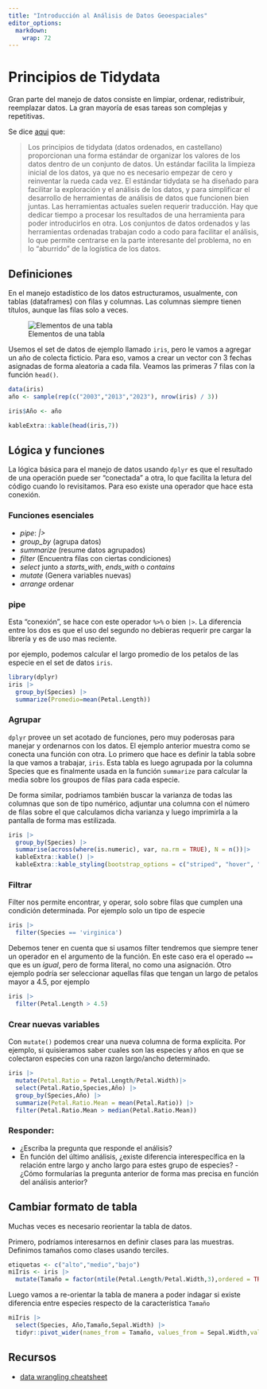 ```yaml
---
title: "Introducción al Análisis de Datos Geoespaciales"
editor_options: 
  markdown: 
    wrap: 72
---
```


# Principios de Tidydata

Gran parte del manejo de datos consiste en limpiar, ordenar, redistribuir, reemplazar datos.
La gran mayoría de esas tareas son complejas y repetitivas. 

Se dice [aqui](https://cran.r-project.org/web/packages/tidyr/vignettes/tidy-data.html) que:

> Los principios de tidydata (datos ordenados, en castellano) proporcionan una forma estándar de organizar los valores de los datos dentro de un conjunto de datos. Un estándar facilita la limpieza inicial de los datos, ya que no es necesario empezar de cero y reinventar la rueda cada vez. El estándar tidydata se ha diseñado para facilitar la exploración y el análisis de los datos, y para simplificar el desarrollo de herramientas de análisis de datos que funcionen bien juntas. Las herramientas actuales suelen requerir traducción. Hay que dedicar tiempo a procesar los resultados de una herramienta para poder introducirlos en otra. Los conjuntos de datos ordenados y las herramientas ordenadas trabajan codo a codo para facilitar el análisis, lo que permite centrarse en la parte interesante del problema, no en lo "aburrido" de la logística de los datos.

## Definiciones

En el manejo estadístico de los datos estructuramos, usualmente, con tablas (dataframes) con filas y columnas. Las columnas siempre tienen títulos, aunque las filas solo a veces.

![Elementos de una tabla](https://d33wubrfki0l68.cloudfront.net/6f1ddb544fc5c69a2478e444ab8112fb0eea23f8/91adc/images/tidy-1.png)


Usemos el set de datos de ejemplo llamado `iris`, pero le vamos a agregar un año de colecta ficticio. Para eso, vamos a crear un vector con 3 fechas asignadas de forma aleatoria a cada fila. Veamos las primeras 7 filas con la función `head()`.

```r

data(iris)
año <- sample(rep(c("2003","2013","2023"), nrow(iris) / 3))

iris$Año <- año

kableExtra::kable(head(iris,7))
```


## Lógica y funciones

La lógica básica para el manejo de datos usando `dplyr` es que el resultado de una operación puede ser "conectada" a otra, lo que facilita la letura del código cuando lo revisitamos. Para eso existe una operador que hace esta conexión.

### Funciones esenciales

- *pipe*: *|>*
- *group_by* (agrupa datos)
- *summarize* (resume datos agrupados)
- *filter* (Encuentra filas con ciertas condiciones)
- *select* junto a *starts_with*, *ends_with* o *contains*
- *mutate* (Genera variables nuevas)
- *arrange* ordenar



### pipe

Esta "conexión", se hace con este operador `%>%` o bien `|>`. La diferencia entre los dos es que el uso del segundo no debieras requerir pre cargar la librería y es de uso mas reciente.

por ejemplo, podemos calcular el largo promedio de los petalos de las especie en el set de datos `iris`.

```r
library(dplyr)
iris |>
  group_by(Species) |>
  summarize(Promedio=mean(Petal.Length)) 
```

### Agrupar 

`dplyr` provee un set acotado de funciones, pero muy poderosas para manejar y ordenarnos con los datos. El ejemplo anterior muestra como se conecta una función con otra. Lo primero que hace es definir la tabla sobre la que vamos a trabajar, `iris`. Esta tabla es luego agrupada por la columna Species que es finalmente usada en la función  `summarize` para calcular la media sobre los groupos de filas para cada especie.

De forma similar, podriamos también buscar la varianza de todas las columnas que son de tipo numérico, adjuntar una columna con el número de filas sobre el que calculamos dicha varianza y luego imprimirla a la pantalla de forma mas estilizada. 

```r
iris |>
  group_by(Species) |>
  summarise(across(where(is.numeric), var, na.rm = TRUE), N = n())|>
  kableExtra::kable() |>
  kableExtra::kable_styling(bootstrap_options = c("striped", "hover", "condensed", "responsive"), full_width = F)
```


### Filtrar

Filter nos permite encontrar, y operar, solo sobre filas que cumplen una condición determinada. Por ejemplo solo un tipo de especie

```r
iris |>
  filter(Species == 'virginica')
```

Debemos tener en cuenta que si usamos filter tendremos que siempre tener un operador en el argumento de la función. En este caso era el operado `==` que es un *igual*, pero de forma literal, no como una asignación.
Otro ejemplo podría ser seleccionar aquellas filas que tengan un largo de petalos mayor a 4.5, por ejemplo

```r
iris |>
  filter(Petal.Length > 4.5)
```

### Crear nuevas variables

Con `mutate()` podemos crear una nueva columna de forma explícita. Por ejemplo, si quisieramos saber cuales son las especies y años en que se colectaron especies con una razon largo/ancho determinado.

```r
iris |>
  mutate(Petal.Ratio = Petal.Length/Petal.Width)|>
  select(Petal.Ratio,Species,Año) |>
  group_by(Species,Año) |>
  summarize(Petal.Ratio.Mean = mean(Petal.Ratio)) |>
  filter(Petal.Ratio.Mean > median(Petal.Ratio.Mean))
```

### Responder:
 - ¿Escriba la pregunta que responde el análisis?
 - En función del último análisis, ¿existe diferencia interespecífica en la relación entre largo y ancho largo para estes grupo de especies?
 -¿Cómo formularías la pregunta anterior de forma mas precisa en función del análisis anterior?

## Cambiar formato de tabla

Muchas veces es necesario reorientar la tabla de datos. 

Primero, podríamos interesarnos en definir clases para las muestras. Definimos tamaños como clases usando terciles.

```r
etiquetas <- c("alto","medio","bajo")
miIris <- iris |>
  mutate(Tamaño = factor(ntile(Petal.Length/Petal.Width,3),ordered = TRUE, labels = etiquetas))
```

Luego vamos a re-orientar la tabla de manera a poder indagar si existe diferencia entre especies respecto de la característica `Tamaño` 

```r
miIris |>
  select(Species, Año,Tamaño,Sepal.Width) |>
  tidyr::pivot_wider(names_from = Tamaño, values_from = Sepal.Width,values_fn=mean)
```


## Recursos
 - [data wrangling cheatsheet](https://www.rstudio.com/wp-content/uploads/2015/02/data-wrangling-cheatsheet.pdf)
